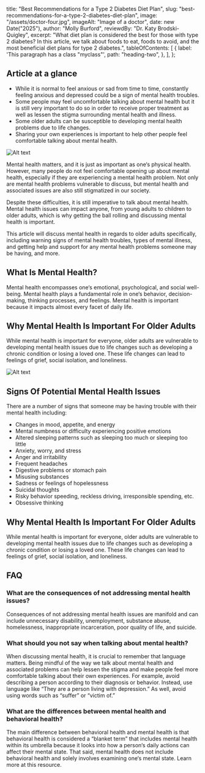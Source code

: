   title: "Best Recommendations for a Type 2 Diabetes Diet Plan",
  slug: "best-recommendations-for-a-type-2-diabetes-diet-plan",
  image: "/assets/doctor-four.jpg",
  imageAlt: "Image of a doctor",
  date: new Date("2025"),
  author: "Molly Burford",
  reviewdBy: "Dr. Katy Brodski-Quigley",
  excerpt:
    "What diet plan is considered the best for those with type 2 diabetes? In this article, we talk about foods to eat, foods to avoid, and the most beneficial diet plans for type 2 diabetes.",
  tableOfContents: [
    {
      label: 'This paragraph has a class "myclass"',
      path: "heading-two",
    },
  ],
};

## Article at a glance

- While it is normal to feel anxious or sad from time to time, constantly feeling anxious and depressed could be a sign of mental health troubles.
- Some people may feel uncomfortable talking about mental health but it is still very important to do so in order to receive proper treatment as well as lessen the stigma surrounding mental health and illness.
- Some older adults can be susceptible to developing mental health problems due to life changes.
- Sharing your own experiences is important to help other people feel comfortable talking about mental health.

![Alt text](/assets/doctor-five.jpg)

Mental health matters, and it is just as important as one&lsquo;s physical health. However, many people do not feel comfortable opening up about mental health, especially if they are experiencing a mental health problem. Not only are mental health problems vulnerable to discuss, but mental health and associated issues are also still stigmatized in our society.

Despite these difficulties, it is still imperative to talk about mental health. Mental health issues can impact anyone, from young adults to children to older adults, which is why getting the ball rolling and discussing mental health is important.

This article will discuss mental health in regards to older adults specifically, including warning signs of mental health troubles, types of mental illness, and getting help and support for any mental health problems someone may be having, and more.

## What Is Mental Health?

Mental health encompasses one&lsquo;s emotional, psychological, and social well-being. Mental health plays a fundamental role in one&lsquo;s behavior, decision-making, thinking processes, and feelings. Mental health is important because it impacts almost every facet of daily life.

## Why Mental Health Is Important For Older Adults

While mental health is important for everyone, older adults are vulnerable to developing mental health issues due to life changes such as developing a chronic condition or losing a loved one. These life changes can lead to feelings of grief, social isolation, and loneliness.

![Alt text](/assets/doctor-five.jpg)

## Signs Of Potential Mental Health Issues

There are a number of signs that someone may be having trouble with their mental health including:

- Changes in mood, appetite, and energy
- Mental numbness or difficulty experiencing positive emotions
- Altered sleeping patterns such as sleeping too much or sleeping too little
- Anxiety, worry, and stress
- Anger and irritability
- Frequent headaches
- Digestive problems or stomach pain
- Misusing substances
- Sadness or feelings of hopelessness
- Suicidal thoughts
- Risky behavior speeding, reckless driving, irresponsible spending, etc.
- Obsessive thinking

## Why Mental Health Is Important For Older Adults

While mental health is important for everyone, older adults are vulnerable to developing mental health issues due to life changes such as developing a chronic condition or losing a loved one. These life changes can lead to feelings of grief, social isolation, and loneliness.

## FAQ

### What are the consequences of not addressing mental health issues?

Consequences of not addressing mental health issues are manifold and can include unnecessary disability, unemployment, substance abuse, homelessness, inappropriate incarceration, poor quality of life, and suicide.

### What should you not say when talking about mental health?

When discussing mental health, it is crucial to remember that language matters. Being mindful of the way we talk about mental health and associated problems can help lessen the stigma and make people feel more comfortable talking about their own experiences. For example, avoid describing a person according to their diagnosis or behavior. Instead, use language like “They are a person living with depression.” As well, avoid using words such as “suffer” or “victim of.”

### What are the differences between mental health and behavioral health?

The main difference between behavioral health and mental health is that behavioral health is considered a “blanket term” that includes mental health within its umbrella because it looks into how a person&lsquo;s daily actions can affect their mental state. That said, mental health does not include behavioral health and solely involves examining one&lsquo;s mental state. Learn more at this resource.

